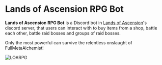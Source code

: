 # Lands of Ascension RPG Bot

**Lands of Ascension RPG Bot** is a Discord bot in [Lands of Ascension](https://lootheroes.io/)'s discord server, that users can interact with to buy items from a shop, battle each other, battle raid bosses and groups of raid bosses.

Only the most powerful can survive the relentless onslaught of FullMetaAlchemist!

![LOARPG](https://cdn.discordapp.com/attachments/1152274140141735936/1156667631227650198/The_Lands_inside_2.png)
